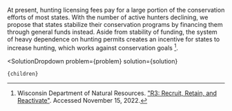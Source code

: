 

At present, hunting licensing fees pay for a large portion of the conservation efforts of most states. With the number of active hunters declining, we propose that states stabilize their conservation programs by financing them through general funds instead. Aside from stability of funding, the system of heavy dependence on hunting permits creates an incentive for states to increase hunting, which works against conservation goals [^"1"].

[^"1"]: Wisconsin Department of Natural Resources. ["R3: Recruit, Retain, and Reactivate"](https://dnr.wisconsin.gov/Education/OutdoorSkills/R3). Accessed November 15, 2022.

  <SolutionDropdown 
    problem={problem} 
    solution={solution}
  >
    {children}
  </SolutionDropdown>